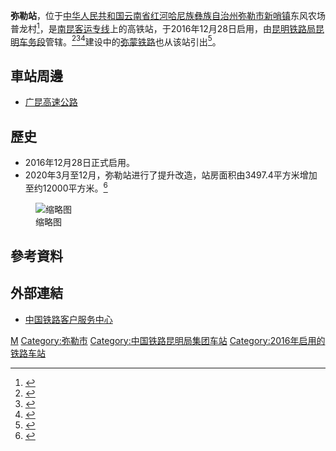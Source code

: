 {{Infobox China railway station
|车站名称 = 弥勒站
|图片 = 云南省弥勒市弥勒站.jpg
|图片介绍 = 弥勒站站前广场
|其他名称 = 
|车站拼音 = Mile
|英文名称 = Mile Railway Station
|车站代码 = 48772<ref>{{cite web|url=http://hyfw.12306.cn/hyinfo/action/FwcszsAction_index?type=1|title=营业站服务信息查询|publisher=[[中国铁路客户服务中心|中国铁路客户服务中心]]|accessdate=2017-04-13|archive-date=2016-11-06|archive-url=https://web.archive.org/web/20161106075157/http://hyfw.12306.cn/hyinfo/action/FwcszsAction_index?type=1}}</ref>
|电报码 = MLM
|拼音码 = MLE
|车站位置 = [[云南省|云南省]][[红河哈尼族彝族自治州|红河哈尼族彝族自治州]][[弥勒市|弥勒市]][[新哨镇|新哨镇]]东风农场普龙村
|坐标 = {{coord|24|20|24.40|N|103|24|26.27|E|display=inline,title}}
|归属 = [[昆明铁路局|昆明铁路局]][[昆明车务段|昆明车务段]]
|线路 = [[南昆客运专线|南昆客运专线]]、[[弥蒙铁路|弥蒙铁路]]（建设中）
|车站等级 = 
|使用状态 = 使用中
|月台数目 = 
|股道数目 = 
}}
'''弥勒站'''，位于[[中华人民共和国|中华人民共和国]][[云南省|云南省]][[红河哈尼族彝族自治州|红河哈尼族彝族自治州]][[弥勒市|弥勒市]][[新哨镇|新哨镇]]东风农场普龙村<ref>{{cite web|url=http://www.12306.cn/mormhweb/kyyyz/kunming/201001/t20100124_1190.html|title=昆明局集团公司客运站数据(车站)|publisher=[[中国铁路客户服务中心|中国铁路客户服务中心]]|accessdate=2018-05-09|archive-date=2018-05-09|archive-url=https://web.archive.org/web/20180509220704/http://www.12306.cn/mormhweb/kyyyz/kunming/201001/t20100124_1190.html}}</ref>，是[[南昆客运专线|南昆客运专线]]上的高铁站，于2016年12月28日启用，由[[昆明铁路局|昆明铁路局]][[昆明车务段|昆明车务段]]管辖。<ref>{{Cite web |url=http://news.gaotie.cn/jianshe/2016-11-18/360011.html |title=南昆客运专线弥勒站即将投入使用 |access-date=2016-12-28 |archive-date=2019-08-22 |archive-url=https://web.archive.org/web/20190822024211/http://news.gaotie.cn/jianshe/2016-11-18/360011.html }}</ref><ref>{{Cite web |url=http://news.gaotie.cn/huochezhan/2016-12-28/369014.html |title=10点45分 云桂铁路首趟动车停靠弥勒站 |access-date=2016-12-28 |archive-date=2019-08-16 |archive-url=https://web.archive.org/web/20190816104303/http://news.gaotie.cn/huochezhan/2016-12-28/369014.html }}</ref><ref>{{cite news|url=http://society.yunnan.cn/html/2017-02/04/content_4717884.htm|title=【春运故事】两分钟的幸福相聚|publisher=云南网|date=2017-02-04|accessdate=2017-04-13|archive-url=https://web.archive.org/web/20170414081014/http://society.yunnan.cn/html/2017-02/04/content_4717884.htm|archive-date=2017-04-14|dead-url=yes}}</ref>建设中的[[弥蒙铁路|弥蒙铁路]]也从该站引出<ref>{{cite news|author=温文荣|url=http://www.mile.hh.gov.cn/mlyw/ldzc/201810/t20181019_306998.html|title=弥蒙铁路弥勒段建设项目正式进入施工阶段|work=弥勒市发改局|date=2018-10-19|accessdate=2020-01-28|archive-date=2022-02-07|archive-url=https://web.archive.org/web/20220207053624/http://www.mile.hh.gov.cn/mlyw/ldzc/201810/t20181019_306998.html}}</ref>。

==車站周邊==
* [[广昆高速公路|广昆高速公路]]

==歷史==
* 2016年12月28日正式启用。
*2020年3月至12月，弥勒站进行了提升改造，站房面积由3497.4平方米增加至约12000平方米。<ref>{{cite web |author1=李明 |title=云桂客专弥勒站站房改扩建完成 |url=http://union.china.com.cn/txt/2021-01/01/content_41414581.html |website=中国网 |accessdate=2021-10-25 |archive-date=2022-03-31 |archive-url=https://web.archive.org/web/20220331023024/http://union.china.com.cn/txt/2021-01/01/content_41414581.html }}</ref>
[[File:Mile_Railway_Station_2021.jpg|缩略图]]
==參考資料==
{{reflist}}
==外部連結==
* [http://www.12306.cn/mormhweb/ 中国铁路客户服务中心] {{Wayback|url=http://www.12306.cn/mormhweb/ |date=20180205163941 }}

{{China-rail-stub}}
{{南昆客运专线}}
{{弥蒙铁路}}
[[Category:红河州铁路车站|M]]
[[Category:弥勒市|Category:弥勒市]]
[[Category:中国铁路昆明局集团车站|Category:中国铁路昆明局集团车站]]
[[Category:2016年启用的铁路车站|Category:2016年启用的铁路车站]]